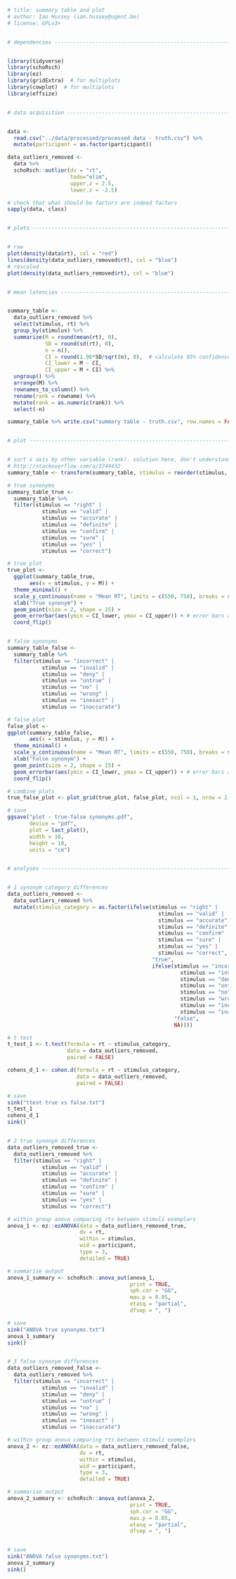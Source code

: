 ```r
# title: summary table and plot
# author: Ian Hussey (ian.hussey@ugent.be)
# license: GPLv3+ 


# dependencies ------------------------------------------------------------


library(tidyverse)
library(schoRsch)
library(ez)
library(gridExtra)  # for multiplots
library(cowplot)  # for multiplots
library(effsize)


# data acquisition --------------------------------------------------------


data <- 
  read.csv("../data/processed/processed data - truth.csv") %>%
  mutate(participant = as.factor(participant))

data_outliers_removed <-
  data %>%
  schoRsch::outlier(dv = "rt", 
                    todo="elim", 
                    upper.z = 2.5, 
                    lower.z = -2.5)

# check that what should be factors are indeed factors
sapply(data, class)


# plots -------------------------------------------------------------------


# raw 
plot(density(data$rt), col = "red")
lines(density(data_outliers_removed$rt), col = "blue")
# rescaled
plot(density(data_outliers_removed$rt), col = "blue")


# mean latencies ----------------------------------------------------------


summary_table <- 
  data_outliers_removed %>%
  select(stimulus, rt) %>%
  group_by(stimulus) %>%
  summarize(M = round(mean(rt), 0),
            SD = round(sd(rt), 0),
            n = n(),
            CI = round(1.96*SD/sqrt(n), 0),  # calculate 95% confidence intervals
            CI_lower = M - CI,
            CI_upper = M + CI) %>%
  ungroup() %>%
  arrange(M) %>%
  rownames_to_column() %>%
  rename(rank = rowname) %>%
  mutate(rank = as.numeric(rank)) %>%
  select(-n)

summary_table %>% write.csv("summary table - truth.csv", row.names = FALSE)


# plot --------------------------------------------------------------------


# sort x axis by other variable (rank). solution here, don't understand why it works though:
# http://stackoverflow.com/a/3744432
summary_table <- transform(summary_table, stimulus = reorder(stimulus, -rank)) 

# true synonyms
summary_table_true <- 
  summary_table %>%
  filter(stimulus == "right" | 
           stimulus == "valid" | 
           stimulus == "accurate" | 
           stimulus == "definite" | 
           stimulus == "confirm" | 
           stimulus == "sure" | 
           stimulus == "yes" | 
           stimulus == "correct")

# true plot
true_plot <-
  ggplot(summary_table_true, 
       aes(x = stimulus, y = M)) +
  theme_minimal() +
  scale_y_continuous(name = "Mean RT", limits = c(550, 750), breaks = seq(550, 750, 50), minor_breaks = NULL) +
  xlab("True synonym") +
  geom_point(size = 2, shape = 15) +
  geom_errorbar(aes(ymin = CI_lower, ymax = CI_upper)) + # error bars are 95% CIs
  coord_flip()


# false synonyms
summary_table_false <- 
  summary_table %>%
  filter(stimulus == "incorrect" | 
           stimulus == "invalid" | 
           stimulus == "deny" | 
           stimulus == "untrue" | 
           stimulus == "no" | 
           stimulus == "wrong" | 
           stimulus == "inexact" | 
           stimulus == "inaccurate")

# false plot
false_plot <- 
ggplot(summary_table_false, 
       aes(x = stimulus, y = M)) +
  theme_minimal() +
  scale_y_continuous(name = "Mean RT", limits = c(550, 750), breaks = seq(550, 750, 50), minor_breaks = NULL) +
  xlab("False synonym") +
  geom_point(size = 2, shape = 15) +
  geom_errorbar(aes(ymin = CI_lower, ymax = CI_upper)) + # error bars are 95% CIs
  coord_flip()

# combine plots
true_false_plot <- plot_grid(true_plot, false_plot, ncol = 1, nrow = 2, align = 'v')

# save
ggsave("plot - true-false synonyms.pdf",
       device = "pdf",
       plot = last_plot(),
       width = 10,
       height = 10,
       units = "cm")


# analyses ----------------------------------------------------------------


# 1 synonym category differences 
data_outliers_removed <- 
  data_outliers_removed %>%
  mutate(stimulus_category = as.factor(ifelse(stimulus == "right" | 
                                                stimulus == "valid" | 
                                                stimulus == "accurate" | 
                                                stimulus == "definite" | 
                                                stimulus == "confirm" | 
                                                stimulus == "sure" | 
                                                stimulus == "yes" | 
                                                stimulus == "correct",
                                              "true",
                                              ifelse(stimulus == "incorrect" | 
                                                       stimulus == "invalid" | 
                                                       stimulus == "deny" | 
                                                       stimulus == "untrue" | 
                                                       stimulus == "no" | 
                                                       stimulus == "wrong" | 
                                                       stimulus == "inexact" | 
                                                       stimulus == "inaccurate", 
                                                     "false",
                                                     NA))))

# t test
t_test_1 <- t.test(formula = rt ~ stimulus_category,
                   data = data_outliers_removed,
                   paired = FALSE)

cohens_d_1 <- cohen.d(formula = rt ~ stimulus_category,
                      data = data_outliers_removed,
                      paired = FALSE)

# save
sink("ttest true vs false.txt")
t_test_1
cohens_d_1
sink()


# 2 true synonym differences
data_outliers_removed_true <- 
  data_outliers_removed %>%
  filter(stimulus == "right" | 
           stimulus == "valid" | 
           stimulus == "accurate" | 
           stimulus == "definite" | 
           stimulus == "confirm" | 
           stimulus == "sure" | 
           stimulus == "yes" | 
           stimulus == "correct")

# within group anova comparing rts between stimuli exemplars 
anova_1 <- ez::ezANOVA(data = data_outliers_removed_true,
                       dv = rt,
                       within = stimulus,
                       wid = participant,
                       type = 3,
                       detailed = TRUE)

# summarise output
anova_1_summary <- schoRsch::anova_out(anova_1, 
                                       print = TRUE, 
                                       sph.cor = "GG", 
                                       mau.p = 0.05,
                                       etasq = "partial", 
                                       dfsep = ", ")

# save
sink("ANOVA true synonyms.txt")
anova_1_summary
sink()


# 3 false synonym differences
data_outliers_removed_false <- 
  data_outliers_removed %>%
  filter(stimulus == "incorrect" | 
           stimulus == "invalid" | 
           stimulus == "deny" | 
           stimulus == "untrue" | 
           stimulus == "no" | 
           stimulus == "wrong" | 
           stimulus == "inexact" | 
           stimulus == "inaccurate")

# within group anova comparing rts between stimuli exemplars 
anova_2 <- ez::ezANOVA(data = data_outliers_removed_false,
                       dv = rt,
                       within = stimulus,
                       wid = participant,
                       type = 3,
                       detailed = TRUE)

# summarise output
anova_2_summary <- schoRsch::anova_out(anova_2, 
                                       print = TRUE, 
                                       sph.cor = "GG", 
                                       mau.p = 0.05,
                                       etasq = "partial", 
                                       dfsep = ", ")


# save
sink("ANOVA false synonyms.txt")
anova_2_summary
sink()
```
